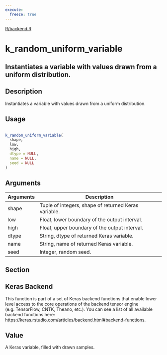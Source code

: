 ```yaml
---
execute:
  freeze: true
---
```


[R/backend.R](https://github.com/rstudio/keras//blob/main/R/backend.R#L2227) 

# k_random_uniform_variable

## Instantiates a variable with values drawn from a uniform distribution.

## Description
 Instantiates a variable with values drawn from a uniform distribution. 


## Usage
```r
 
k_random_uniform_variable( 
  shape, 
  low, 
  high, 
  dtype = NULL, 
  name = NULL, 
  seed = NULL 
) 
```

## Arguments
|Arguments|Description|
|---|---|
| shape | Tuple of integers, shape of returned Keras variable. |
| low | Float, lower boundary of the output interval. |
| high | Float, upper boundary of the output interval. |
| dtype | String, dtype of returned Keras variable. |
| name | String, name of returned Keras variable. |
| seed | Integer, random seed. |


## Section

## Keras Backend

   This function is part of a set of Keras backend functions that enable lower level access to the core operations of the backend tensor engine (e.g. TensorFlow, CNTK, Theano, etc.).  You can see a list of all available backend functions here: [https://keras.rstudio.com/articles/backend.html#backend-functions](https://keras.rstudio.com/articles/backend.html#backend-functions). 

## Value
 A Keras variable, filled with drawn samples. 




